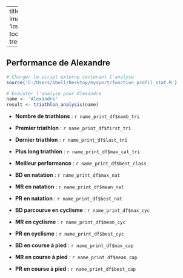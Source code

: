   
---
title: Alexandre (nd)
subtitle: nd 
image: 'img/profil_photo//alexandre.jpg'
toc: false
about:
  template: trestles
  
---

## Performance de Alexandre

```r
# Charger le script externe contenant l'analyse
source('C:/Users/bbell/Desktop/mysport/function_profil_stat.R')

# Exécuter l'analyse pour Alexandre
name <- 'Alexandre'
result <- triathlon_analysis(name)
```

-   **Nombre de triathlons** : `r name_print_df$numb_tri`

-   **Premier triathlon** : `r name_print_df$first_tri`

-   **Dernier triathlon** : `r name_print_df$last_tri`

-   **Plus long triathlon** : `r name_print_df$max_cat_tri`

-   **Meilleur performance** : `r name_print_df$best_class`

-   **BD en natation** : `r name_print_df$max_nat`

-   **MR en natation** : `r name_print_df$mean_nat` 

-   **PR en natation** : `r name_print_df$best_nat` 

-   **BD parcourue en cyclisme** : `r name_print_df$max_cyc`

-   **MR en cyclisme** : `r name_print_df$mean_cyc`

-   **PR en cyclisme** : `r name_print_df$best_cyc`

-   **BD en course à pied** : `r name_print_df$max_cap` 

-   **MR en course à pied** : `r name_print_df$mean_cap` 

-   **PR en course à pied** : `r name_print_df$best_cap` 

